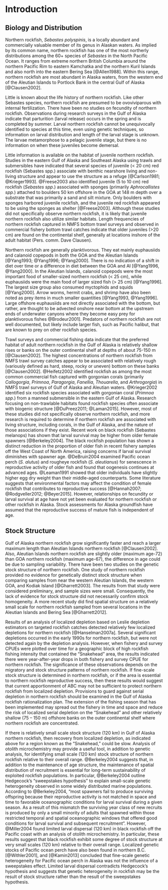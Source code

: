 # Introduction

## Biology and Distribution
Northern rockfish, *Sebastes polyspinis*, is a locally abundant and commercially valuable member of its genus in Alaskan waters. 
As implied by its common name, northern rockfish has one of the most northerly distributions among the 60+ species of *Sebastes* in the North Pacific Ocean. 
It ranges from extreme northern British Columbia around the northern Pacific Rim to eastern Kamchatka and the northern Kuril Islands and also north into the eastern Bering Sea [@Allen1988]. 
Within this range, northern rockfish are most abundant in Alaska waters, from the western end of the Aleutian Islands to Portlock Bank in the central Gulf of Alaska [@Clausen2002].

Little is known about the life history of northern rockfish. 
Like other Sebastes species, northern rockfish are presumed to be ovoviviparous with internal fertilization. 
There have been no studies on fecundity of northern rockfish. 
Observations during research surveys in the Gulf of Alaska indicate that parturition (larval release) occurs in the spring and is completed by summer. 
Larval northern rockfish cannot be unequivocally identified to species at this time, even using genetic techniques, so information on larval distribution and length of the larval stage is unknown. 
The larvae metamorphose to a pelagic juvenile stage, but there is no information on when these juveniles become demersal.

Little information is available on the habitat of juvenile northern rockfish. 
Studies in the eastern Gulf of Alaska and Southeast Alaska using trawls and submersibles have indicated that several species of juvenile (< 20 cm) red rockfish (Sebastes spp.) associate with benthic nearshore living and non-living structure and appear to use the structure as a refuge [@Carlson1981; @Krieger1993]. 
@Freese2003 also identified juvenile (5 to 10 cm) red rockfish (*Sebastes spp*.) associated with sponges (primarily *Aphrocallistes spp.*) attached to boulders 50 km offshore in the GOA at 148 m depth over a substrate that was primarily a sand and silt mixture. 
Only boulders with sponges harbored juvenile rockfish, and the juvenile red rockfish appeared to be using the sponges as shelter [@Freese2003]. 
Although these studies did not specifically observe northern rockfish, it is likely that juvenile northern rockfish also utilize similar habitats. 
Length frequencies of northern rockfish captured in NMFS bottom trawl surveys and observed in commercial fishery bottom trawl catches indicate that older juveniles (>20 cm) are found on the continental shelf, generally at locations inshore of the adult habitat (Pers. comm. Dave Clausen).

Northern rockfish are generally planktivorous. 
They eat mainly euphausiids and calanoid copepods in both the GOA and the Aleutian Islands [@Yang1993; @Yang1996; @Yang2000]. 
There is no indication of a shift in diet over time or a difference in diet between the GOA and AI [@Yang1996, @Yang2000]. 
In the Aleutian Islands, calanoid copepods were the most important food of smaller-sized northern rockfish (< 25 cm), while euphausiids were the main food of larger sized fish (> 25 cm) [@Yang1996]. 
The largest size group also consumed myctophids and squids [@Yang2000]. 
Arrow worms, hermit crabs, and shrimp have also been noted as prey items in much smaller quantities [@Yang1993, @Yang1996]. 
Large offshore euphausiids are not directly associated with the bottom, but rather, are thought to be advected onshore near bottom at the upstream ends of underwater canyons where they become easy prey for planktivorous fishes @Brodeur2001].
Predators of northern rockfish are not well documented, but likely include larger fish, such as Pacific halibut, that are known to prey on other rockfish species.

Trawl surveys and commercial fishing data indicate that the preferred habitat of adult northern rockfish in the Gulf of Alaska is relatively shallow rises or banks on the outer continental shelf at depths of about 75-150 m [@Clausen2002]. 
The highest concentrations of northern rockfish from NMFS trawl survey catches appear to be associated with relatively rough (variously defined as hard, steep, rocky or uneven) bottom on these banks [@Clausen2002]. 
@Heifetz2002 identified rockfish as among the most common commercial fish captured with gorgonian corals (primarily *Callogorgia*, *Primnoa*, *Paragorgia*, *Fanellia*, *Thouarella*, and *Arthrogorgia*) in NMFS trawl surveys of Gulf of Alaska and Aleutian waters. 
@Krieger2002 identified six rockfish species associated with gorgonian coral (*Primnoa spp*.) from a manned submersible in the eastern Gulf of Alaska. 
Research focusing on non-trawlable habitats found rockfish species often associate with biogenic structure [@DuPreez2011; @Laman2015]. 
However, most of these studies did not specifically observe northern rockfish, and more research is required to determine if northern rockfish are associated with living structure, including corals, in the Gulf of Alaska, and the nature of those associations if they exist.
Recent work on black rockfish (Sebastes melanops) has shown that larval survival may be higher from older female spawners [@Berkeley2004]. 
The black rockfish population has shown a distinct reduction in the proportion of older fish in recent fishery samples off the West Coast of North America, raising concerns if larval survival diminishes with spawner age. 
@DeBruin2004 examined Pacific ocean perch (*S. alutus*) and rougheye rockfish (*S. aleutianus*) for senescence in reproductive activity of older fish and found that oogenesis continues at advanced ages. 
@Leaman1991 showed that older individuals have slightly higher egg dry weight than their middle-aged counterparts. 
Some literature suggests that environmental factors may affect the condition of female rockfish that contributes to reproductive success [@Hannah2007; @Rodgveller2012; @Beyer2015]. 
However, relationships on fecundity or larval survival at age have not yet been evaluated for northern rockfish or other rockfish in Alaska. 
Stock assessments for Alaska groundfish have assumed that the reproductive success of mature fish is independent of age.

## Stock Structure
Gulf of Alaska northern rockfish grow significantly faster and reach a larger maximum length than Aleutian Islands northern rockfish [@Clausen2002]. 
Also, Aleutian Islands northern rockfish are slightly older (maximum age-72) than GOA northern rockfish (maximum age-67), the difference in age could be due to sampling variability. 
There have been two studies on the genetic stock structure of northern rockfish. 
One study of northern rockfish provided no evidence for genetically distinct stock structure when comparing samples from near the western Aleutian Islands, the western GOA, and Kodiak Island [@Gharrett2003]. 
The results from that study were considered preliminary, and sample sizes were small. 
Consequently, the lack of evidence for stock structure did not necessarily confirm stock homogeneity. 
A more recent study did find spatial structure on a relatively small scale for northern rockfish sampled from several locations in the Aleutian Islands and Bering Sea [@Gharrett2012].

Results of an analysis of localized depletion based on Leslie depletion estimators on targeted rockfish catches detected relatively few localized depletions for northern rockfish [@Hanselman2007a]. 
Several significant depletions occurred in the early 1990s for northern rockfish, but were not detected again by the depletion analysis. 
However, when fishery and survey CPUEs were plotted over time for a geographic block of high rockfish fishing intensity that contained the “Snakehead” area, the results indicated there were year-after-year drops in both fishery and survey CPUE for northern rockfish. 
The significance of these observations depends on the migratory and stock structure patterns of northern rockfish. 
If fine-scale stock structure is determined in northern rockfish, or if the area is essential to northern rockfish reproductive success, then these results would suggest that current apportionment of ABC may not be sufficient to protect northern rockfish from localized depletion. 
Provisions to guard against serial depletion in northern rockfish should be examined in the Gulf of Alaska rockfish rationalization plan. 
The extension of the fishing season that has been implemented may spread out the fishery in time and space and reduce the risk of localized serial depletion on the “Snakehead” and other relatively shallow (75 – 150 m) offshore banks on the outer continental shelf where northern rockfish are concentrated.

If there is relatively small scale stock structure (120 km) in Gulf of Alaska northern rockfish, then recovery from localized depletion, as indicated above for a region known as the “Snakehead,” could be slow. 
Analysis of otolith microchemistry may provide a useful tool, in addition to genetic analysis, for identifying small scale (120 km) stock structure of northern rockfish relative to their overall range. 
@Berkeley2004 suggests that, in addition to the maintenance of age structure, the maintenance of spatial distribution of recruitment is essential for long-term sustainability of exploited rockfish populations. 
In particular, @Berkeley2004 outline Hedgecock's “sweepstakes hypothesis” to explain small-scale genetic heterogeneity observed in some widely distributed marine populations. 
According to @Berkeley2004, “most spawners fail to produce surviving offspring because their reproductive activity is not matched in space and time to favorable oceanographic conditions for larval survival during a given season. 
As a result of this mismatch the surviving year class of new recruits is produced by only a small minority of adults that spawned within those restricted temporal and spatial oceanographic windows that offered good conditions for larval survival and subsequent recruitment”. 
However, @Miller2004 found limited larval dispersal (120 km) in black rockfish off the Pacific coast with an analysis of otolith microchemistry. 
In particular, these results suggest that black rockfish exhibit some degree of stock structure at very small scales (120 km) relative to their overall range. 
Localized genetic stocks of Pacific ocean perch have also been found in northern B.C. [@Withler2001], and [@Kamin2013] concluded that fine-scale genetic heterogeneity for Pacific ocean perch in Alaska was not the influence of a sweepstakes effect. 
Limited larval dispersal contradicts Hedgecock's hypothesis and suggests that genetic heterogeneity in rockfish may be the result of stock structure rather than the result of the sweepstakes hypothesis.

